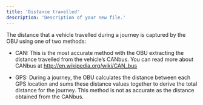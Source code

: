 ```yaml
---
title: 'Distance travelled'
description: 'Description of your new file.'
---
```



The distance that a vehicle travelled during a journey is captured by the OBU using one of two methods:


- CAN: This is the most accurate method with the OBU extracting the distance travelled from the vehicle’s CANbus. You can read more about CANbus at [<u>http://en.wikipedia.org/wiki/CAN_bus</u>](http://en.wikipedia.org/wiki/CAN_bus)

- GPS: During a journey, the OBU calculates the distance between each GPS location and sums these distance values together to derive the total distance for the journey. This method is not as accurate as the distance obtained from the CANbus.
